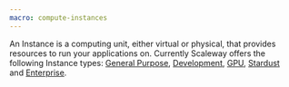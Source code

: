 ```yaml
---
macro: compute-instances
---
```


An Instance is a computing unit, either virtual or physical, that provides resources to run your applications on. Currently Scaleway offers the following Instance types: [General Purpose](/instances/reference-content/development/#development-instances-and-general-purpose-instances), [Development](/instances/reference-content/development/#development-instances-and-general-purpose-instances), [GPU](/instances/concepts/#gpu-instance), [Stardust](/instances/reference-content/development/#learning-range-stardust-instances) and [Enterprise](/instances/reference-content/general-purpose/#production-optimized-range-ent1-instances).